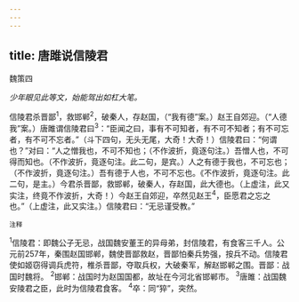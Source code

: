```yaml
---
---
---
```

title: 唐雎说信陵君
---



魏策四

*少年眼见此等文，始能驾出如杠大笔。*

信陵君杀晋鄙<sup>1</sup>，救邯郸<sup>2</sup>，破秦人，存赵国，（“我有德”案。）赵王自郊迎。（“人德我”案。）唐雎谓信陵君曰<sup>3</sup>：“臣闻之曰，事有不可知者，有不可不知者；有不可忘者，有不可不忘者。”（斗下四句，无头无尾，大奇！大奇！）信陵君曰：“何谓也？”对曰：“人之憎我也，不可不知也；（不作波折，竟逐句注。）吾憎人也，不可得而知也。（不作波折，竟逐句注。此二句，是宾。）人之有德于我也，不可忘也；（不作波折，竟逐句注。）吾有德于人也，不可不忘也。《不作波折，竟逐句注。此二句，是主。）今君杀晋鄙，救邯郸，破秦人，存赵国，此大德也。（上虚注，此又实注，终竟不作波折，大奇！）今赵王自郊迎，卒然见赵王<sup>4</sup>，臣愿君之忘之也。”（上虚注，此又实注。）信陵君曰：“无忌谨受教。”

<sup>注释</sup>

<sup>1</sup>信陵君：即魏公子无忌，战国魏安董王的异母弟，封信陵君，有食客三千人。公元前257年，秦围赵国邯郸，魏使晋鄙救赵，晋鄙怕秦兵势强，按兵不动。信陵君使如姬窃得调兵虎符，椎杀晋鄙，夺取兵权，大破秦军，解赵邯郸之围。晋鄙：战国时魏将。
<sup>2</sup>邯郸：战国时为赵国国都，故址在今河北省邯郸市。
<sup>3</sup>唐雎：战国魏安陵君之臣，此时为信陵君食客。
<sup>4</sup>卒：同“猝”，突然。